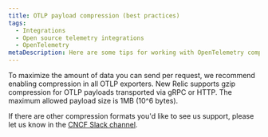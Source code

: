 ```yaml
---
title: OTLP payload compression (best practices)
tags:
  - Integrations
  - Open source telemetry integrations
  - OpenTelemetry
metaDescription: Here are some tips for working with OpenTelemetry compression and New Relic.
---
```


To maximize the amount of data you can send per request, we recommend enabling compression in all OTLP exporters. New Relic supports gzip compression for OTLP payloads transported via gRPC or HTTP. The maximum allowed payload size is 1MB (10^6 bytes).

If there are other compression formats you'd like to see us support, please let us know in the [CNCF Slack channel](https://cloud-native.slack.com/archives/C024DRQ63UP).